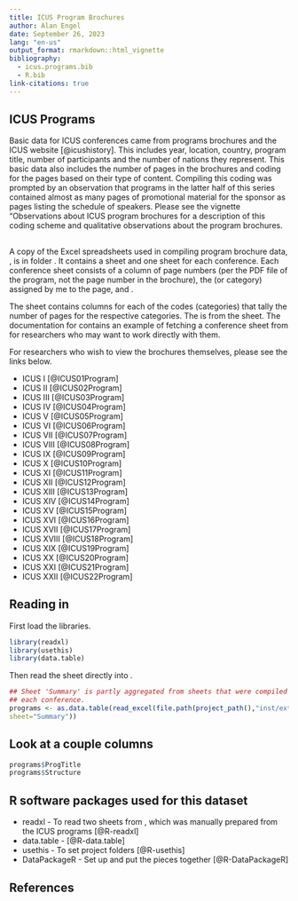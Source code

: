 ```yaml
---
title: ICUS Program Brochures
author: Alan Engel
date: September 26, 2023
lang: "en-us"
output_format: rmarkdown::html_vignette
bibliography: 
  - icus.programs.bib
  - R.bib
link-citations: true
---
```


## ICUS Programs

Basic data for ICUS conferences came from programs brochures and
the ICUS website [@icushistory]. This includes year, location,
country, program title, number of participants and the number of
nations they represent. This basic data also includes the number of
pages in the brochures and coding for the pages based on their type
of content. Compiling this coding was prompted by an observation that
programs in the latter half of this series contained almost as many
pages of promotional material for the sponsor as pages listing the
schedule of speakers. Please see the vignette "Observations about
ICUS program brochures for a description of this coding scheme and
qualitative observations about the program brochures.

## \code{ICUSPrograms.xlsx}

A copy of the Excel spreadsheets used in compiling program brochure data,
\code{ICUSPrograms.xlsx}, is in folder \code{extdata}. It contains a
\code{Summary} sheet and one sheet for each conference. Each conference
sheet consists of a column \code{Page} of page numbers (per the PDF file
of the program, not
the page number in the brochure), the \code{Coding} (or category) assigned by me
to the page, and \code{Remarks}.

The \code{Summary} sheet contains columns for each of the codes (categories)
that tally the number of pages for the respective categories. The
\code{data.table} \code{programs} is from the \code{Summary} sheet.
The documentation for \code{programs} contains an example of fetching a
conference sheet from \code{ICUSPrograms.xlsx} for researchers who may
want to work directly with them.

For researchers who wish to view the brochures themselves, please see the links below.

* ICUS I [@ICUS01Program]
* ICUS II [@ICUS02Program]
* ICUS III [@ICUS03Program]
* ICUS IV [@ICUS04Program]
* ICUS V [@ICUS05Program]
* ICUS VI [@ICUS06Program]
* ICUS VII [@ICUS07Program]
* ICUS VIII [@ICUS08Program]
* ICUS IX [@ICUS09Program]
* ICUS X [@ICUS10Program]
* ICUS XI [@ICUS11Program]
* ICUS XII [@ICUS12Program]
* ICUS XIII [@ICUS13Program]
* ICUS XIV [@ICUS14Program]
* ICUS XV [@ICUS15Program]
* ICUS XVI [@ICUS16Program]
* ICUS XVII [@ICUS17Program]
* ICUS XVIII [@ICUS18Program]
* ICUS XIX [@ICUS19Program]
* ICUS XX [@ICUS20Program]
* ICUS XXI [@ICUS21Program]
* ICUS XXII [@ICUS22Program]

## Reading in \code{programs}

First load the libraries.

```r
library(readxl)
library(usethis)
library(data.table)
```

Then read the \code{Summary} sheet directly into
\code{programs}.

```r
## Sheet 'Summary' is partly aggregated from sheets that were compiled for
## each conference.
programs <- as.data.table(read_excel(file.path(project_path(),"inst/extdata/ICUSPrograms.xlsx"),
sheet="Summary"))
```

## Look at a couple columns

```r
programs$ProgTitle
programs$Structure
```

## R software packages used for this dataset

* readxl - To read two sheets from
\code{ICUSPrograms.xlsx}, which was manually prepared
from the ICUS programs [@R-readxl]
* data.table - [@R-data.table]
* usethis - To set project folders [@R-usethis]
* DataPackageR - Set up and put the pieces together [@R-DataPackageR]

## References
